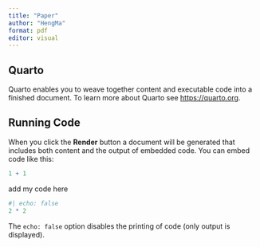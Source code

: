 ```yaml
---
title: "Paper"
author: "HengMa"
format: pdf
editor: visual
---
```


## Quarto

Quarto enables you to weave together content and executable code into a finished document. To learn more about Quarto see <https://quarto.org>.

## Running Code

When you click the **Render** button a document will be generated that includes both content and the output of embedded code. You can embed code like this:

```r
1 + 1
```

add my code here

```r
#| echo: false
2 * 2
```

The `echo: false` option disables the printing of code (only output is displayed).
